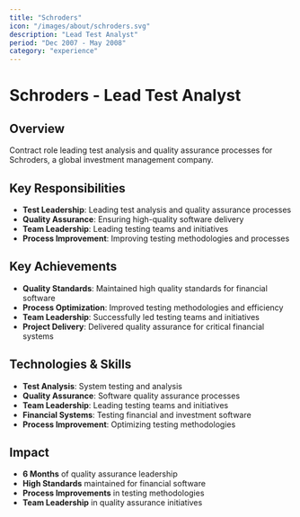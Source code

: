 ```yaml
---
title: "Schroders"
icon: "/images/about/schroders.svg"
description: "Lead Test Analyst"
period: "Dec 2007 - May 2008"
category: "experience"
---
```


# Schroders - Lead Test Analyst

## Overview

Contract role leading test analysis and quality assurance processes for Schroders, a global investment management company.

## Key Responsibilities

- **Test Leadership**: Leading test analysis and quality assurance processes
- **Quality Assurance**: Ensuring high-quality software delivery
- **Team Leadership**: Leading testing teams and initiatives
- **Process Improvement**: Improving testing methodologies and processes

## Key Achievements

- **Quality Standards**: Maintained high quality standards for financial software
- **Process Optimization**: Improved testing methodologies and efficiency
- **Team Leadership**: Successfully led testing teams and initiatives
- **Project Delivery**: Delivered quality assurance for critical financial systems

## Technologies & Skills

- **Test Analysis**: System testing and analysis
- **Quality Assurance**: Software quality assurance processes
- **Team Leadership**: Leading testing teams and initiatives
- **Financial Systems**: Testing financial and investment software
- **Process Improvement**: Optimizing testing methodologies

## Impact

- **6 Months** of quality assurance leadership
- **High Standards** maintained for financial software
- **Process Improvements** in testing methodologies
- **Team Leadership** in quality assurance initiatives 